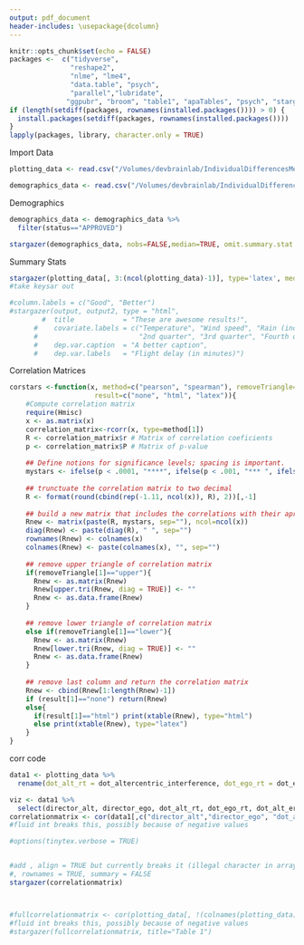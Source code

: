 ```yaml
---
output: pdf_document
header-includes: \usepackage{dcolumn}
---
```


```r
knitr::opts_chunk$set(echo = FALSE)
packages <-  c("tidyverse",
               "reshape2",
               "nlme", "lme4",
               "data.table", "psych",
               "parallel","lubridate",
              "ggpubr", "broom", "table1", "apaTables", "psych", "stargazer", "corrplot", "tinytex")
if (length(setdiff(packages, rownames(installed.packages()))) > 0) {
  install.packages(setdiff(packages, rownames(installed.packages())))  
}
lapply(packages, library, character.only = TRUE)
```

Import Data
```r
plotting_data <- read.csv("/Volumes/devbrainlab/IndividualDifferencesMentalizing/IDMT_Data_Complete.csv")

demographics_data <- read.csv("/Volumes/devbrainlab/IndividualDifferencesMentalizing/NATE_PROLIFIC_COMPLETE.csv")
```

Demographics
```r
demographics_data <- demographics_data %>%
  filter(status=="APPROVED")

stargazer(demographics_data, nobs=FALSE,median=TRUE, omit.summary.stat = c("p25", "p75"))

```


Summary Stats
```r
stargazer(plotting_data[, 3:(ncol(plotting_data)-1)], type='latex', median=TRUE, nobs=FALSE, omit.summary.stat = c("p25", "p75"))
#take keysar out

#column.labels = c("Good", "Better")
#stargazer(output, output2, type = "html", 
        #  title            = "These are awesome results!",
      #    covariate.labels = c("Temperature", "Wind speed", "Rain (inches)",
      #                         "2nd quarter", "3rd quarter", "Fourth quarter"),
      #    dep.var.caption  = "A better caption",
      #    dep.var.labels   = "Flight delay (in minutes)")
```


Correlation Matrices

```r

corstars <-function(x, method=c("pearson", "spearman"), removeTriangle=c("upper", "lower"),
                     result=c("none", "html", "latex")){
    #Compute correlation matrix
    require(Hmisc)
    x <- as.matrix(x)
    correlation_matrix<-rcorr(x, type=method[1])
    R <- correlation_matrix$r # Matrix of correlation coeficients
    p <- correlation_matrix$P # Matrix of p-value 
    
    ## Define notions for significance levels; spacing is important.
    mystars <- ifelse(p < .0001, "****", ifelse(p < .001, "*** ", ifelse(p < .01, "**  ", ifelse(p < .05, "*   ", "    "))))
    
    ## trunctuate the correlation matrix to two decimal
    R <- format(round(cbind(rep(-1.11, ncol(x)), R), 2))[,-1]
    
    ## build a new matrix that includes the correlations with their apropriate stars
    Rnew <- matrix(paste(R, mystars, sep=""), ncol=ncol(x))
    diag(Rnew) <- paste(diag(R), " ", sep="")
    rownames(Rnew) <- colnames(x)
    colnames(Rnew) <- paste(colnames(x), "", sep="")
    
    ## remove upper triangle of correlation matrix
    if(removeTriangle[1]=="upper"){
      Rnew <- as.matrix(Rnew)
      Rnew[upper.tri(Rnew, diag = TRUE)] <- ""
      Rnew <- as.data.frame(Rnew)
    }
    
    ## remove lower triangle of correlation matrix
    else if(removeTriangle[1]=="lower"){
      Rnew <- as.matrix(Rnew)
      Rnew[lower.tri(Rnew, diag = TRUE)] <- ""
      Rnew <- as.data.frame(Rnew)
    }
    
    ## remove last column and return the correlation matrix
    Rnew <- cbind(Rnew[1:length(Rnew)-1])
    if (result[1]=="none") return(Rnew)
    else{
      if(result[1]=="html") print(xtable(Rnew), type="html")
      else print(xtable(Rnew), type="latex") 
    }
}
```

corr code
```r
data1 <- plotting_data %>%
  rename(dot_alt_rt = dot_altercentric_interference, dot_ego_rt = dot_egocentric_interference, dot_alt_err = dot_altercentric_errors, dot_ego_err = dot_egocentric_errors, director_alt = director_altercentrism, director_ego = director_egocentrism, keysar_ego = keysar_score)

viz <- data1 %>%
  select(director_alt, director_ego, dot_alt_rt, dot_ego_rt, dot_alt_err, dot_ego_err)
correlationmatrix <- cor(data1[,c("director_alt","director_ego", "dot_alt_rt","dot_ego_rt","dot_alt_err")])
#fluid int breaks this, possibly because of negative values

```

```r
#options(tinytex.verbose = TRUE)


#add , align = TRUE but currently breaks it (illegal character in array org)
#, rownames = TRUE, summary = FALSE
stargazer(correlationmatrix)



#fullcorrelationmatrix <- cor(plotting_data[, !(colnames(plotting_data) %in% c("X", "participant_private_id", "six_nine"))])
#fluid int breaks this, possibly because of negative values
#stargazer(fullcorrelationmatrix, title="Table 1")

```
